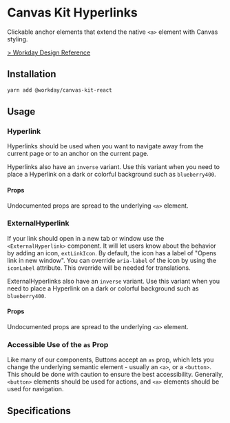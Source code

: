 


<Meta title="Components/Buttons/Hyperlink/React" />

# Canvas Kit Hyperlinks

Clickable anchor elements that extend the native `<a>` element with Canvas styling.

[> Workday Design Reference](https://design.workday.com/components/buttons/buttons)

## Installation

```sh
yarn add @workday/canvas-kit-react
```

## Usage

### Hyperlink

Hyperlinks should be used when you want to navigate away from the current page or to an anchor on
the current page.

<ExampleCodeBlock code={Link} />

Hyperlinks also have an `inverse` variant. Use this variant when you need to place a Hyperlink on a
dark or colorful background such as `blueberry400`.

<ExampleCodeBlock code={LinkInverse} />

#### Props

Undocumented props are spread to the underlying `<a>` element.

<ArgsTable of={Hyperlink} />

### ExternalHyperlink

If your link should open in a new tab or window use the `<ExternalHyperlink>` component. It will let
users know about the behavior by adding an icon, `extLinkIcon`. By default, the icon has a label of
"Opens link in new window". You can override `aria-label` of the icon by using the `iconLabel`
attribute. This override will be needed for translations.

<ExampleCodeBlock code={ExternalLink} />

ExternalHyperlinks also have an `inverse` variant. Use this variant when you need to place a
Hyperlink on a dark or colorful background such as `blueberry400`.

<ExampleCodeBlock code={ExternalLinkInverse} />

#### Props

Undocumented props are spread to the underlying `<a>` element.

<ArgsTable of={ExternalHyperlink} />

### Accessible Use of the `as` Prop

Like many of our components, Buttons accept an `as` prop, which lets you change the underlying
semantic element - usually an `<a>`, or a `<button>`. This should be done with caution to ensure the
best accessibility. Generally, `<button>` elements should be used for actions, and `<a>` elements
should be used for navigation.

## Specifications

<Specifications file="Hyperlink.spec.ts" name="Hyperlink" />
